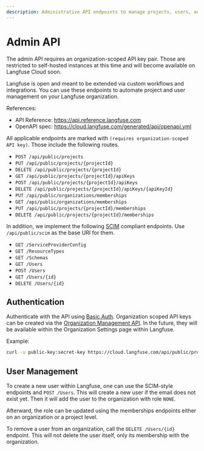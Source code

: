 ```yaml
---
description: Administrative API endpoints to manage projects, users, and more.
---
```


# Admin API

<Callout type="warning">

  The admin API requires an organization-scoped API key pair.
  Those are restricted to self-hosted instances at this time and will become available on Langfuse Cloud soon.

</Callout>

Langfuse is open and meant to be extended via custom workflows and integrations.
You can use these endpoints to automate project and user management on your Langfuse organization.

References:

- API Reference: https://api.reference.langfuse.com
- OpenAPI spec: https://cloud.langfuse.com/generated/api/openapi.yml

All applicable endpoints are marked with `(requires organization-scoped API key)`.
Those include the following routes.

- `POST /api/public/projects`
- `PUT /api/public/projects/{projectId}`
- `DELETE /api/public/projects/{projectId}`
- `GET /api/public/projects/{projectId}/apiKeys`
- `POST /api/public/projects/{projectId}/apiKeys`
- `DELETE /api/public/projects/{projectId}/apiKeys/{apiKeyId}`
- `PUT /api/public/organizations/memberships`
- `GET /api/public/organizations/memberships`
- `PUT /api/public/projects/{projectId}/memberships`
- `DELETE /api/public/projects/{projectId}/memberships`

In addition, we implement the following [SCIM](https://datatracker.ietf.org/doc/html/rfc7642) compliant endpoints.
Use `/api/public/scim` as the base URI for them.

- `GET /ServiceProviderConfig`
- `GET /ResourceTypes`
- `GET /Schemas`
- `GET /Users`
- `POST /Users`
- `GET /Users/{id}`
- `DELETE /Users/{id}`

## Authentication

Authenticate with the API using [Basic Auth](https://en.wikipedia.org/wiki/Basic_access_authentication).
Organization scoped API keys can be created via the [Organization Management API](/self-hosting/organization-management-api).
In the future, they will be available within the Organization Settings page within Langfuse.

Example:

```bash
curl -u public-key:secret-key https://cloud.langfuse.com/api/public/projects
```

## User Management

To create a new user within Langfuse, one can use the SCIM-style endpoints and `POST /Users`.
This will create a new user if the email does not exist yet.
Then it will add the user to the organization with role `NONE`.

Afterward, the role can be updated using the memberships endpoints either on an organization or a project level.

To remove a user from an organization, call the `DELETE /Users/{id}` endpoint.
This will not delete the user itself, only its membership with the organization.
